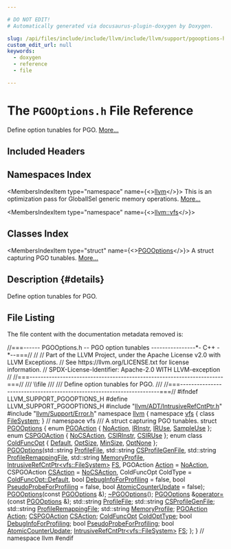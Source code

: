 ```yaml
---

# DO NOT EDIT!
# Automatically generated via docusaurus-plugin-doxygen by Doxygen.

slug: /api/files/include/include/llvm/include/llvm/support/pgooptions-h
custom_edit_url: null
keywords:
  - doxygen
  - reference
  - file

---
```





# The `PGOOptions.h` File Reference

<DoxygenPage pluginConfig={pluginConfig}>

Define option tunables for PGO. <a href="#details">More...</a>

## Included Headers

<IncludesList>
<IncludesListItem
  filePath="llvm/ADT/IntrusiveRefCntPtr.h"
  permalink="/docs/api/files/include/include/llvm/include/llvm/adt/intrusiverefcntptr-h"
  isLocal="true" />
<IncludesListItem
  filePath="llvm/Support/Error.h"
  permalink="/docs/api/files/include/include/llvm/include/llvm/support/error-h"
  isLocal="true" />
</IncludesList>

## Namespaces Index

<MembersIndex>

<MembersIndexItem
  type="namespace"
  name={<><a href="/docs/api/namespaces/llvm">llvm</a></>}>
This is an optimization pass for GlobalISel generic memory operations. <a href="/docs/api/namespaces/llvm/#details">More...</a>
</MembersIndexItem>

<MembersIndexItem
  type="namespace"
  name={<><a href="/docs/api/namespaces/llvm/vfs">llvm::vfs</a></>}>
</MembersIndexItem>

</MembersIndex>

## Classes Index

<MembersIndex>

<MembersIndexItem
  type="struct"
  name={<><a href="/docs/api/structs/llvm/pgooptions">PGOOptions</a></>}>
A struct capturing PGO tunables. <a href="/docs/api/structs/llvm/pgooptions/#details">More...</a>
</MembersIndexItem>

</MembersIndex>

## Description {#details}

Define option tunables for PGO.

## File Listing

The file content with the documentation metadata removed is:

<ProgramListing>

<Link id="l00001" /><CodeLine lineNumber="1"><Highlight kind="comment">//===------ PGOOptions.h -- PGO option tunables ----------------&#42;- C++ -&#42;--===//</Highlight><Highlight kind="normal"></Highlight></CodeLine>
<Link id="l00002" /><CodeLine lineNumber="2"><Highlight kind="normal"></Highlight><Highlight kind="comment">//</Highlight><Highlight kind="normal"></Highlight></CodeLine>
<Link id="l00003" /><CodeLine lineNumber="3"><Highlight kind="normal"></Highlight><Highlight kind="comment">// Part of the LLVM Project, under the Apache License v2.0 with LLVM Exceptions.</Highlight><Highlight kind="normal"></Highlight></CodeLine>
<Link id="l00004" /><CodeLine lineNumber="4"><Highlight kind="normal"></Highlight><Highlight kind="comment">// See https://llvm.org/LICENSE.txt for license information.</Highlight><Highlight kind="normal"></Highlight></CodeLine>
<Link id="l00005" /><CodeLine lineNumber="5"><Highlight kind="normal"></Highlight><Highlight kind="comment">// SPDX-License-Identifier: Apache-2.0 WITH LLVM-exception</Highlight><Highlight kind="normal"></Highlight></CodeLine>
<Link id="l00006" /><CodeLine lineNumber="6"><Highlight kind="normal"></Highlight><Highlight kind="comment">//</Highlight><Highlight kind="normal"></Highlight></CodeLine>
<Link id="l00007" /><CodeLine lineNumber="7"><Highlight kind="normal"></Highlight><Highlight kind="comment">//===----------------------------------------------------------------------===//</Highlight><Highlight kind="comment"></Highlight></CodeLine>
<Link id="l00008" /><CodeLine lineNumber="8"><Highlight kind="comment">/// \\file</Highlight></CodeLine>
<Link id="l00009" /><CodeLine lineNumber="9"><Highlight kind="comment">///</Highlight></CodeLine>
<Link id="l00010" /><CodeLine lineNumber="10"><Highlight kind="comment">/// Define option tunables for PGO.</Highlight></CodeLine>
<Link id="l00011" /><CodeLine lineNumber="11"><Highlight kind="comment">///</Highlight><Highlight kind="normal"></Highlight></CodeLine>
<Link id="l00012" /><CodeLine lineNumber="12"><Highlight kind="normal"></Highlight><Highlight kind="comment">//===----------------------------------------------------------------------===//</Highlight><Highlight kind="normal"></Highlight></CodeLine>
<Link id="l00013" /><CodeLine lineNumber="13"><Highlight kind="normal"></Highlight></CodeLine>
<Link id="l00014" /><CodeLine lineNumber="14"><Highlight kind="normal"></Highlight><Highlight kind="preprocessor">#ifndef LLVM&#95;SUPPORT&#95;PGOOPTIONS&#95;H</Highlight><Highlight kind="normal"></Highlight></CodeLine>
<Link id="l00015" /><CodeLine lineNumber="15"><Highlight kind="normal"></Highlight><Highlight kind="preprocessor">#define LLVM&#95;SUPPORT&#95;PGOOPTIONS&#95;H</Highlight><Highlight kind="normal"></Highlight></CodeLine>
<Link id="l00016" /><CodeLine lineNumber="16"><Highlight kind="normal"></Highlight></CodeLine>
<Link id="l00017" /><CodeLine lineNumber="17"><Highlight kind="normal"></Highlight><Highlight kind="preprocessor">#include &quot;<a href="/docs/api/files/include/include/llvm/include/llvm/adt/intrusiverefcntptr-h">llvm/ADT/IntrusiveRefCntPtr.h</a>&quot;</Highlight><Highlight kind="normal"></Highlight></CodeLine>
<Link id="l00018" /><CodeLine lineNumber="18"><Highlight kind="normal"></Highlight><Highlight kind="preprocessor">#include &quot;<a href="/docs/api/files/include/include/llvm/include/llvm/support/error-h">llvm/Support/Error.h</a>&quot;</Highlight><Highlight kind="normal"></Highlight></CodeLine>
<Link id="l00019" /><CodeLine lineNumber="19"><Highlight kind="normal"></Highlight></CodeLine>
<Link id="l00020" /><CodeLine lineNumber="20"><Highlight kind="normal"></Highlight><Highlight kind="keyword">namespace </Highlight><Highlight kind="normal"><a href="/docs/api/namespaces/llvm">llvm</a> &#123;</Highlight></CodeLine>
<Link id="l00021" /><CodeLine lineNumber="21"><Highlight kind="normal"></Highlight></CodeLine>
<Link id="l00022" /><CodeLine lineNumber="22"><Highlight kind="normal"></Highlight><Highlight kind="keyword">namespace </Highlight><Highlight kind="normal"><a href="/docs/api/namespaces/llvm/vfs">vfs</a> &#123;</Highlight></CodeLine>
<Link id="l00023" /><CodeLine lineNumber="23"><Highlight kind="normal"></Highlight><Highlight kind="keyword">class </Highlight><Highlight kind="normal"><a href="/docs/api/classes/llvm/vfs/filesystem">FileSystem</a>;</Highlight></CodeLine>
<Link id="l00024" /><CodeLine lineNumber="24"><Highlight kind="normal">&#125; </Highlight><Highlight kind="comment">// namespace vfs</Highlight><Highlight kind="normal"></Highlight></CodeLine>
<Link id="l00025" /><CodeLine lineNumber="25"><Highlight kind="normal"></Highlight><Highlight kind="comment"></Highlight></CodeLine>
<Link id="l00026" /><CodeLine lineNumber="26"><Highlight kind="comment">/// A struct capturing PGO tunables.</Highlight><Highlight kind="normal"></Highlight></CodeLine>
<Link id="l00027" /><CodeLine lineNumber="27" lineLink="/docs/api/structs/llvm/pgooptions"><Highlight kind="normal"></Highlight><Highlight kind="keyword">struct </Highlight><Highlight kind="normal"><a href="/docs/api/structs/llvm/pgooptions/#abecf1367ac7d47f476843266fdd52746">PGOOptions</a> &#123;</Highlight></CodeLine>
<Link id="l00028" /><CodeLine lineNumber="28" lineLink="/docs/api/structs/llvm/pgooptions/#a13bd589bcabdfc073bac5711f76dd2b6a0ee4f7584b41e663a274753a6e9a9c34"><Highlight kind="normal">  </Highlight><Highlight kind="keyword">enum</Highlight><Highlight kind="normal"> <a href="/docs/api/structs/llvm/pgooptions/#a13bd589bcabdfc073bac5711f76dd2b6">PGOAction</a> &#123; <a href="/docs/api/structs/llvm/pgooptions/#a13bd589bcabdfc073bac5711f76dd2b6a5c70c58ba2d09ff71654a055ea617020">NoAction</a>, <a href="/docs/api/structs/llvm/pgooptions/#a13bd589bcabdfc073bac5711f76dd2b6a0ee4f7584b41e663a274753a6e9a9c34">IRInstr</a>, <a href="/docs/api/structs/llvm/pgooptions/#a13bd589bcabdfc073bac5711f76dd2b6a0c03d67d2ee41484066dade662f2fca5">IRUse</a>, <a href="/docs/api/structs/llvm/pgooptions/#a13bd589bcabdfc073bac5711f76dd2b6a9cbf1cb1b0731fc75926a6930592968a">SampleUse</a> &#125;;</Highlight></CodeLine>
<Link id="l00029" /><CodeLine lineNumber="29" lineLink="/docs/api/structs/llvm/pgooptions/#acf3f319824303e495d7326e35538b250ad626f6abde9ca8fb0a8e97125114f11c"><Highlight kind="normal">  </Highlight><Highlight kind="keyword">enum</Highlight><Highlight kind="normal"> <a href="/docs/api/structs/llvm/pgooptions/#acf3f319824303e495d7326e35538b250">CSPGOAction</a> &#123; <a href="/docs/api/structs/llvm/pgooptions/#acf3f319824303e495d7326e35538b250a3f7a9bea8b72b3ad453ccf95bcbca22b">NoCSAction</a>, <a href="/docs/api/structs/llvm/pgooptions/#acf3f319824303e495d7326e35538b250ad626f6abde9ca8fb0a8e97125114f11c">CSIRInstr</a>, <a href="/docs/api/structs/llvm/pgooptions/#acf3f319824303e495d7326e35538b250a0003b9f9d3be4b2a2bef9c7ceec1d77b">CSIRUse</a> &#125;;</Highlight></CodeLine>
<Link id="l00030" /><CodeLine lineNumber="30" lineLink="/docs/api/structs/llvm/pgooptions/#af4530e1e6451953635146d6119977bb2"><Highlight kind="normal">  </Highlight><Highlight kind="keyword">enum class</Highlight><Highlight kind="normal"> <a href="/docs/api/structs/llvm/pgooptions/#af4530e1e6451953635146d6119977bb2">ColdFuncOpt</a> &#123; <a href="/docs/api/structs/llvm/pgooptions/#af4530e1e6451953635146d6119977bb2a7a1920d61156abc05a60135aefe8bc67">Default</a>, <a href="/docs/api/structs/llvm/pgooptions/#af4530e1e6451953635146d6119977bb2a3976101903526c8f3dc93e91fb094f7e">OptSize</a>, <a href="/docs/api/structs/llvm/pgooptions/#af4530e1e6451953635146d6119977bb2a4ec7376ba0b26f029ef85de800c42c43">MinSize</a>, <a href="/docs/api/structs/llvm/pgooptions/#af4530e1e6451953635146d6119977bb2af826f7065d147888b6ff27476ed52c40">OptNone</a> &#125;;</Highlight></CodeLine>
<Link id="l00031" /><CodeLine lineNumber="31"><Highlight kind="normal">  <a href="/docs/api/structs/llvm/pgooptions/#abecf1367ac7d47f476843266fdd52746">PGOOptions</a>(std::string <a href="/docs/api/structs/llvm/pgooptions/#a1dc698e393d30e1f0dec08b7d7b949ad">ProfileFile</a>, std::string <a href="/docs/api/structs/llvm/pgooptions/#a202eacc3e4a07d9fa906a9a6b1c14994">CSProfileGenFile</a>,</Highlight></CodeLine>
<Link id="l00032" /><CodeLine lineNumber="32"><Highlight kind="normal">             std::string <a href="/docs/api/structs/llvm/pgooptions/#ac406114c9c061be62a7c3d92628c401e">ProfileRemappingFile</a>, std::string <a href="/docs/api/structs/llvm/pgooptions/#a1656a91be517410c1276796f8545fe17">MemoryProfile</a>,</Highlight></CodeLine>
<Link id="l00033" /><CodeLine lineNumber="33"><Highlight kind="normal">             <a href="/docs/api/classes/llvm/intrusiverefcntptr">IntrusiveRefCntPtr&lt;vfs::FileSystem&gt;</a> <a href="/docs/api/structs/llvm/pgooptions/#a9bc64b487f8d2dab8d560849bf965b5d">FS</a>,</Highlight></CodeLine>
<Link id="l00034" /><CodeLine lineNumber="34"><Highlight kind="normal">             PGOAction <a href="/docs/api/structs/llvm/pgooptions/#a397f21f26d84b8b96853a2cfb8786463">Action</a> = <a href="/docs/api/structs/llvm/pgooptions/#a13bd589bcabdfc073bac5711f76dd2b6a5c70c58ba2d09ff71654a055ea617020">NoAction</a>, CSPGOAction <a href="/docs/api/structs/llvm/pgooptions/#ac60e6389adf6ca172208e0bd19a235b3">CSAction</a> = <a href="/docs/api/structs/llvm/pgooptions/#acf3f319824303e495d7326e35538b250a3f7a9bea8b72b3ad453ccf95bcbca22b">NoCSAction</a>,</Highlight></CodeLine>
<Link id="l00035" /><CodeLine lineNumber="35"><Highlight kind="normal">             ColdFuncOpt ColdType = <a href="/docs/api/structs/llvm/pgooptions/#af4530e1e6451953635146d6119977bb2a7a1920d61156abc05a60135aefe8bc67">ColdFuncOpt::Default</a>,</Highlight></CodeLine>
<Link id="l00036" /><CodeLine lineNumber="36"><Highlight kind="normal">             </Highlight><Highlight kind="keywordtype">bool</Highlight><Highlight kind="normal"> <a href="/docs/api/structs/llvm/pgooptions/#a146dd98d3a2ece9d9c3bbf32bbf99d14">DebugInfoForProfiling</a> = </Highlight><Highlight kind="keyword">false</Highlight><Highlight kind="normal">,</Highlight></CodeLine>
<Link id="l00037" /><CodeLine lineNumber="37"><Highlight kind="normal">             </Highlight><Highlight kind="keywordtype">bool</Highlight><Highlight kind="normal"> <a href="/docs/api/structs/llvm/pgooptions/#afc6f95edb784741b9d326d83632ca8f0">PseudoProbeForProfiling</a> = </Highlight><Highlight kind="keyword">false</Highlight><Highlight kind="normal">,</Highlight></CodeLine>
<Link id="l00038" /><CodeLine lineNumber="38"><Highlight kind="normal">             </Highlight><Highlight kind="keywordtype">bool</Highlight><Highlight kind="normal"> <a href="/docs/api/structs/llvm/pgooptions/#acb180480fa9edd1780c80c0c78df77f9">AtomicCounterUpdate</a> = </Highlight><Highlight kind="keyword">false</Highlight><Highlight kind="normal">);</Highlight></CodeLine>
<Link id="l00039" /><CodeLine lineNumber="39" lineLink="/docs/api/structs/llvm/pgooptions/#a7db4b6526e80b48898fbfff1d876c124"><Highlight kind="normal">  <a href="/docs/api/structs/llvm/pgooptions/#a7db4b6526e80b48898fbfff1d876c124">PGOOptions</a>(</Highlight><Highlight kind="keyword">const</Highlight><Highlight kind="normal"> <a href="/docs/api/structs/llvm/pgooptions/#abecf1367ac7d47f476843266fdd52746">PGOOptions</a> &amp;);</Highlight></CodeLine>
<Link id="l00040" /><CodeLine lineNumber="40" lineLink="/docs/api/structs/llvm/pgooptions/#afe4d2ed68c8aa5bfc987dec67c94441d"><Highlight kind="normal">  <a href="/docs/api/structs/llvm/pgooptions/#afe4d2ed68c8aa5bfc987dec67c94441d">~PGOOptions</a>();</Highlight></CodeLine>
<Link id="l00041" /><CodeLine lineNumber="41" lineLink="/docs/api/structs/llvm/pgooptions/#a715c658b021e474d28ba09e9ea76d8aa"><Highlight kind="normal">  <a href="/docs/api/structs/llvm/pgooptions/#abecf1367ac7d47f476843266fdd52746">PGOOptions</a> &amp;<a href="/docs/api/structs/llvm/pgooptions/#a715c658b021e474d28ba09e9ea76d8aa">operator=</a>(</Highlight><Highlight kind="keyword">const</Highlight><Highlight kind="normal"> <a href="/docs/api/structs/llvm/pgooptions/#abecf1367ac7d47f476843266fdd52746">PGOOptions</a> &amp;);</Highlight></CodeLine>
<Link id="l00042" /><CodeLine lineNumber="42"><Highlight kind="normal"></Highlight></CodeLine>
<Link id="l00043" /><CodeLine lineNumber="43" lineLink="/docs/api/structs/llvm/pgooptions/#a1dc698e393d30e1f0dec08b7d7b949ad"><Highlight kind="normal">  std::string <a href="/docs/api/structs/llvm/pgooptions/#a1dc698e393d30e1f0dec08b7d7b949ad">ProfileFile</a>;</Highlight></CodeLine>
<Link id="l00044" /><CodeLine lineNumber="44" lineLink="/docs/api/structs/llvm/pgooptions/#a202eacc3e4a07d9fa906a9a6b1c14994"><Highlight kind="normal">  std::string <a href="/docs/api/structs/llvm/pgooptions/#a202eacc3e4a07d9fa906a9a6b1c14994">CSProfileGenFile</a>;</Highlight></CodeLine>
<Link id="l00045" /><CodeLine lineNumber="45" lineLink="/docs/api/structs/llvm/pgooptions/#ac406114c9c061be62a7c3d92628c401e"><Highlight kind="normal">  std::string <a href="/docs/api/structs/llvm/pgooptions/#ac406114c9c061be62a7c3d92628c401e">ProfileRemappingFile</a>;</Highlight></CodeLine>
<Link id="l00046" /><CodeLine lineNumber="46" lineLink="/docs/api/structs/llvm/pgooptions/#a1656a91be517410c1276796f8545fe17"><Highlight kind="normal">  std::string <a href="/docs/api/structs/llvm/pgooptions/#a1656a91be517410c1276796f8545fe17">MemoryProfile</a>;</Highlight></CodeLine>
<Link id="l00047" /><CodeLine lineNumber="47" lineLink="/docs/api/structs/llvm/pgooptions/#a397f21f26d84b8b96853a2cfb8786463"><Highlight kind="normal">  <a href="/docs/api/structs/llvm/pgooptions/#a13bd589bcabdfc073bac5711f76dd2b6">PGOAction</a> <a href="/docs/api/structs/llvm/pgooptions/#a397f21f26d84b8b96853a2cfb8786463">Action</a>;</Highlight></CodeLine>
<Link id="l00048" /><CodeLine lineNumber="48" lineLink="/docs/api/structs/llvm/pgooptions/#ac60e6389adf6ca172208e0bd19a235b3"><Highlight kind="normal">  <a href="/docs/api/structs/llvm/pgooptions/#acf3f319824303e495d7326e35538b250">CSPGOAction</a> <a href="/docs/api/structs/llvm/pgooptions/#ac60e6389adf6ca172208e0bd19a235b3">CSAction</a>;</Highlight></CodeLine>
<Link id="l00049" /><CodeLine lineNumber="49" lineLink="/docs/api/structs/llvm/pgooptions/#a4a0b041aa52bfeb36c2005bfc100d47d"><Highlight kind="normal">  <a href="/docs/api/structs/llvm/pgooptions/#af4530e1e6451953635146d6119977bb2">ColdFuncOpt</a> <a href="/docs/api/structs/llvm/pgooptions/#a4a0b041aa52bfeb36c2005bfc100d47d">ColdOptType</a>;</Highlight></CodeLine>
<Link id="l00050" /><CodeLine lineNumber="50" lineLink="/docs/api/structs/llvm/pgooptions/#a146dd98d3a2ece9d9c3bbf32bbf99d14"><Highlight kind="normal">  </Highlight><Highlight kind="keywordtype">bool</Highlight><Highlight kind="normal"> <a href="/docs/api/structs/llvm/pgooptions/#a146dd98d3a2ece9d9c3bbf32bbf99d14">DebugInfoForProfiling</a>;</Highlight></CodeLine>
<Link id="l00051" /><CodeLine lineNumber="51" lineLink="/docs/api/structs/llvm/pgooptions/#afc6f95edb784741b9d326d83632ca8f0"><Highlight kind="normal">  </Highlight><Highlight kind="keywordtype">bool</Highlight><Highlight kind="normal"> <a href="/docs/api/structs/llvm/pgooptions/#afc6f95edb784741b9d326d83632ca8f0">PseudoProbeForProfiling</a>;</Highlight></CodeLine>
<Link id="l00052" /><CodeLine lineNumber="52" lineLink="/docs/api/structs/llvm/pgooptions/#acb180480fa9edd1780c80c0c78df77f9"><Highlight kind="normal">  </Highlight><Highlight kind="keywordtype">bool</Highlight><Highlight kind="normal"> <a href="/docs/api/structs/llvm/pgooptions/#acb180480fa9edd1780c80c0c78df77f9">AtomicCounterUpdate</a>;</Highlight></CodeLine>
<Link id="l00053" /><CodeLine lineNumber="53" lineLink="/docs/api/structs/llvm/pgooptions/#a9bc64b487f8d2dab8d560849bf965b5d"><Highlight kind="normal">  <a href="/docs/api/classes/llvm/intrusiverefcntptr">IntrusiveRefCntPtr&lt;vfs::FileSystem&gt;</a> <a href="/docs/api/structs/llvm/pgooptions/#a9bc64b487f8d2dab8d560849bf965b5d">FS</a>;</Highlight></CodeLine>
<Link id="l00054" /><CodeLine lineNumber="54"><Highlight kind="normal">&#125;;</Highlight></CodeLine>
<Link id="l00055" /><CodeLine lineNumber="55"><Highlight kind="normal">&#125; </Highlight><Highlight kind="comment">// namespace llvm</Highlight><Highlight kind="normal"></Highlight></CodeLine>
<Link id="l00056" /><CodeLine lineNumber="56"><Highlight kind="normal"></Highlight></CodeLine>
<Link id="l00057" /><CodeLine lineNumber="57"><Highlight kind="normal"></Highlight><Highlight kind="preprocessor">#endif</Highlight></CodeLine>

</ProgramListing>

</DoxygenPage>
